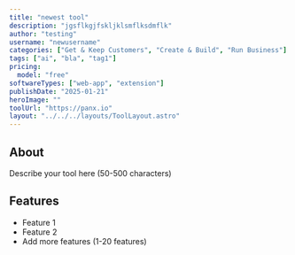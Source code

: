 ```yaml
---
title: "newest tool"
description: "jgsflkgjfskljklsmflksdmflk"
author: "testing"
username: "newusername"
categories: ["Get & Keep Customers", "Create & Build", "Run Business"]
tags: ["ai", "bla", "tag1"]
pricing:
  model: "free"
softwareTypes: ["web-app", "extension"]
publishDate: "2025-01-21"
heroImage: ""
toolUrl: "https://panx.io"
layout: "../../../layouts/ToolLayout.astro"
---
```

## About
Describe your tool here (50-500 characters)

## Features
- Feature 1
- Feature 2
- Add more features (1-20 features)